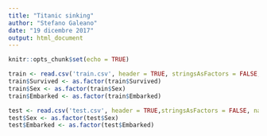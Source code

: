 ```yaml
---
title: "Titanic sinking"
author: "Stefano Galeano"
date: "19 dicembre 2017"
output: html_document
---
```


```r
knitr::opts_chunk$set(echo = TRUE)
```

```r
train <- read.csv('train.csv', header = TRUE, stringsAsFactors = FALSE, na.strings = c(""))
train$Survived <- as.factor(train$Survived)
train$Sex <- as.factor(train$Sex)
train$Embarked <- as.factor(train$Embarked)

test <- read.csv('test.csv', header = TRUE,stringsAsFactors = FALSE, na.strings = c(""))
test$Sex <- as.factor(test$Sex)
test$Embarked <- as.factor(test$Embarked)
```
